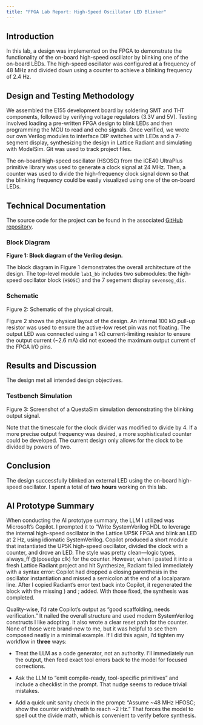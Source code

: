 ```yaml
---
title: "FPGA Lab Report: High-Speed Oscillator LED Blinker"
---
```


## Introduction
In this lab, a design was implemented on the FPGA to demonstrate the functionality of the on-board high-speed oscillator by blinking one of the on-board LEDs. The high-speed oscillator was configured at a frequency of 48 MHz and divided down using a counter to achieve a blinking frequency of 2.4 Hz.

## Design and Testing Methodology
We assembled the E155 development board by soldering SMT and THT components, followed by verifying voltage regulators (3.3V and 5V). Testing involved loading a pre-written FPGA design to blink LEDs and then programming the MCU to read and echo signals. Once verified, we wrote our own Verilog modules to interface DIP switches with LEDs and a 7-segment display, synthesizing the design in Lattice Radiant and simulating with ModelSim. Git was used to track project files.

The on-board high-speed oscillator (HSOSC) from the iCE40 UltraPlus primitive library was used to generate a clock signal at 24 MHz. Then, a counter was used to divide the high-frequency clock signal down so that the blinking frequency could be easily visualized using one of the on-board LEDs.

## Technical Documentation
The source code for the project can be found in the associated [GitHub repository](https://github.com/brbownds/e155-lab1).

### **Block Diagram**


**Figure 1: Block diagram of the Verilog design.**

The block diagram in Figure 1 demonstrates the overall architecture of the design. The top-level module `lab1_bb` includes two submodules: the high-speed oscillator block (`HSOSC`) and the 7 segement display `sevenseg_dis`.

### Schematic

Figure 2: Schematic of the physical circuit.

Figure 2 shows the physical layout of the design. An internal 100 kΩ pull-up resistor was used to ensure the active-low reset pin was not floating. The output LED was connected using a 1 kΩ current-limiting resistor to ensure the output current (~2.6 mA) did not exceed the maximum output current of the FPGA I/O pins.

## Results and Discussion
The design met all intended design objectives.

### Testbench Simulation

Figure 3: Screenshot of a QuestaSim simulation demonstrating the blinking output signal.

Note that the timescale for the clock divider was modified to divide by 4. If a more precise output frequency was desired, a more sophisticated counter could be developed. The current design only allows for the clock to be divided by powers of two.

## Conclusion
The design successfully blinked an external LED using the on-board high-speed oscillator. I spent a total of **two hours** working on this lab.

## AI Prototype Summary
When conducting the AI prototype summary, the LLM I utilized was Microsoft's Copilot. I prompted it to “Write SystemVerilog HDL to leverage the internal high-speed oscillator in the Lattice UP5K FPGA and blink an LED at 2 Hz, using idiomatic SystemVerilog. Copilot produced a short module that instantiated the UP5K high-speed oscillator, divided the clock with a counter, and drove an LED. The style was pretty clean—logic types, always_ff @(posedge clk) for the counter. However, when I pasted it into a fresh Lattice Radiant project and hit Synthesize, Radiant failed immediately with a syntax error: Copilot had dropped a closing parenthesis in the oscillator instantiation and missed a semicolon at the end of a localparam line. After I copied Radiant’s error text back into Copilot, it regenerated the block with the missing ) and ; added. With those fixed, the synthesis was completed.

Quality-wise, I’d rate Copilot’s output as “good scaffolding, needs verification.” It nailed the overall structure and used modern SystemVerilog constructs I like adopting. It also wrote a clear reset path for the counter. None of those were brand-new to me, but it was helpful to see them composed neatly in a minimal example. If I did this again, I’d tighten my workflow in **three** ways:

- Treat the LLM as a code generator, not an authority. I’ll immediately run the output, then feed exact tool errors back to the model for focused corrections.

- Ask the LLM to “emit compile-ready, tool-specific primitives” and include a checklist in the prompt. That nudge seems to reduce trivial mistakes.

- Add a quick unit sanity check in the prompt: “Assume ~48 MHz HFOSC; show the counter width/math to reach ~2 Hz.” That forces the model to spell out the divide math, which is convenient to verify before synthesis.
